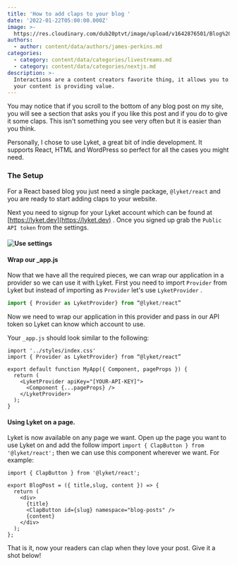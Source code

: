 ```yaml
---
title: 'How to add claps to your blog '
date: '2022-01-22T05:00:00.000Z'
image: >-
  https://res.cloudinary.com/dub20ptvt/image/upload/v1642876501/Blog%20Posts/z0j5vihc4i6ty2b9tc4z.png
authors:
  - author: content/data/authors/james-perkins.md
categories:
  - category: content/data/categories/livestreams.md
  - category: content/data/categories/nextjs.md
description: >-
  Interactions are a content creators favorite thing, it allows you to know if
  your content is providing value.
---
```


You may notice that if you scroll to the bottom of any blog post on my site, you will see a section that asks you if you like this post and if you do to give it some claps. This isn't something you see very often but it is easier than you think.

Personally, I chose to use Lyket, a great bit of indie development. It supports React, HTML and WordPress so perfect for all the cases you might need.

<youtube url="https://youtu.be/KOEA1UbSxHc"/>

### The Setup

For a React based blog you just need a single package, `@lyket/react` and you are ready to start adding claps to your website.&#x20;

Next you need to signup for your Lyket account which can be found at [https://lyket.dev](https://lyket.dev) . Once you signed up grab the `Public API token` from the settings.

#### ![Use settings ](https://res.cloudinary.com/dub20ptvt/image/upload/v1642873631/Blog%20Posts/add-claps-to-blog/yzgcbin70tmkvh0ul8pm.jpg "")

#### Wrap our \_app.js

Now that we have all the required pieces, we can wrap our application in a provider so we can use it with Lyket. First you need to import `Provider` from Lyket but instead of importing as `Provider` let's use `LyketProvider` .

```javascript
import { Provider as LyketProvider} from “@lyket/react”
```

Now we need to wrap our application in this provider and pass in our API token so Lyket can know which account to use.

<newsletter/>

Your `_app.js` should look similar to the following:

```
import '../styles/index.css'
import { Provider as LyketProvider} from “@lyket/react”

export default function MyApp({ Component, pageProps }) {
  return (
    <LyketProvider apiKey="[YOUR-API-KEY]">
      <Component {...pageProps} />
    </LyketProvider>
  );
}
```

#### Using Lyket on a page.

Lyket is now available on any page we want. Open up the page you want to use Lyket on and add the follow import `import { ClapButton } from '@lyket/react';` then we can use this component wherever we want. For example:

```
import { ClapButton } from '@lyket/react';

export BlogPost = ({ title,slug, content }) => {
  return (
    <div>
      {title}
      <ClapButton id={slug} namespace="blog-posts" />
      {content}
    </div>
  );
};
```

That is it, now your readers can clap when they love your post. Give it a shot below!&#x20;
